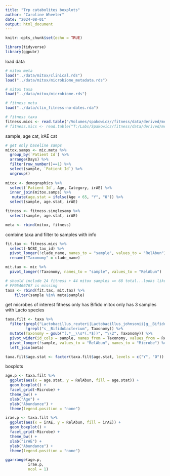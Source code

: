 ```yaml
---
title: "Trp catabolites boxplots"
author: "Caroline Wheeler"
date: "2024-08-01"
output: html_document
---
```


```r
knitr::opts_chunk$set(echo = TRUE)

library(tidyverse)
library(ggpubr)
```

load data
```r
# mitox meta
load("../data/mitox/clinical.rds")
load("../data/mitox/microbiome_metadata.rds")

# mitox taxa
load("../data/mitox/microbiome.rds")

# fitness meta 
load("../data/clin_fitness-no-dates.rda")

# fitness taxa 
fitness.mics <- read.table("/Volumes/spakowicz//fitness/data/derived/merged_metaphlan_output.txt", sep = "\t", header = T)
# fitness.mics <- read.table("T:/Labs/Spakowicz/fitness/data/derived/merged_metaphlan_output.txt", sep = "\t", header = T)
```

sample, age cat, irAE cat
```r
# get only baseline samps 
mitox.samps <- mic.meta %>%
  group_by(`Patient Id`) %>%
  arrange(Days) %>%
  filter(row_number()==1) %>%
  select(sample, `Patient Id`) %>%
  ungroup()
  
mitox <- demographics %>%
  select(`Patient Id`, Age, Category, irAE) %>%
  inner_join(mitox.samps) %>%
   mutate(age.stat = ifelse(Age < 65, "Y", "O")) %>%
  select(sample, age.stat, irAE)

fitness <- fitness.singlesamp %>%
  select(sample, age.stat, irAE)

meta <- rbind(mitox, fitness)
```

combine taxa and filter to samples with info
```r
fit.tax <- fitness.mics %>%
  select(-NCBI_tax_id) %>%
  pivot_longer(!clade_name, names_to = "sample", values_to = "RelAbun") %>%
  rename("Taxonomy" = clade_name)

mit.tax <- mic %>%
  pivot_longer(!Taxonomy, names_to = "sample", values_to = "RelAbun") 

# should include 24 fitness + 44 mitox samples => 68 total...looks like 67
# FF05466767 is missing
taxa <- rbind(fit.tax, mit.tax) %>%
    filter(sample %in% meta$sample)
```

get microbes of interest
fitness only has Bifido
mitox only has 3 samples with Lacto species 
```r
taxa.filt <- taxa %>%
  filter(grepl("Lactobacillus_reuteri|Lactobacillus_johnsonii|g__Bifidobacterium", Taxonomy),
         !grepl("s__Bifidobacterium", Taxonomy)) %>%
  mutate(Taxonomy = gsub("(.*__\\s*(.*$))", "\\2", Taxonomy)) %>%
  pivot_wider(id_cols = sample, names_from = Taxonomy, values_from = RelAbun, values_fill = 0) %>%
  pivot_longer(!sample, values_to = "RelAbun", names_to = "Microbe") %>%
  left_join(meta)

taxa.filt$age.stat <- factor(taxa.filt$age.stat, levels = c("Y", "O"))
```

boxplots
```r
age.p <- taxa.filt %>%
  ggplot(aes(x = age.stat, y = RelAbun, fill = age.stat)) +
  geom_boxplot() +
  facet_grid(~Microbe) +
  theme_bw() +
  xlab("Age") +
  ylab("Abundance") +
  theme(legend.position = "none")

irae.p <- taxa.filt %>%
  ggplot(aes(x = irAE, y = RelAbun, fill = irAE)) +
  geom_boxplot() +
  facet_grid(~Microbe) +
  theme_bw() +
  xlab("irAE") +
  ylab("Abundance") +
  theme(legend.position = "none")

ggarrange(age.p,
          irae.p,
          ncol = 1)
```



